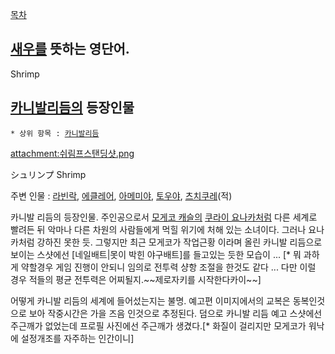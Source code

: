 [[목차]]

== [[새우]]를 뜻하는 영단어. ==
Shrimp

== [[카니발리듬]]의 등장인물 ==
 * 상위 항목 : [[카니발리듬]]

attachment:쉬림프스탠딩샷.png

シュリンプ
Shrimp

주변 인물 : [[라빈락]], [[에클레어]], [[아메미야]], [[토우야]], [[츠치쿠레]](적)

카니발 리듬의 등장인물. 주인공으로서 [[모게코 캐슬]]의 [[쿠라이 요나카]]처럼 다른 세계로 빨려든 뒤 악마나 다른 차원의 사람들에게 먹힐 위기에 처해 있는 소녀이다. 그러나 요나카처럼 강하진 못한 듯. 그렇지만 최근 모게코가 작업근황 이라며 올린 카니발 리듬으로 보이는 스샷에선 [네일배트|못이 박힌 야구배트]를 들고있는 듯한 모습이 ... [* 뭐 과하게 약할경우 게임 진행이 안되니 임의로 전투력 샹항 조절을 한것도 같다 ... 다만 이럴 경우 적들의 평균 전투력은 어찌될지.~~제로자키를 시작한다카이~~]

어떻게 카니발 리듬의 세계에 들어섰는지는 불명.
예고편 이미지에서의 교복은 동복인것으로 보아 작중시간은 가을 즈음 인것으로 추정된다. 덤으로 카니발 리듬 예고 스샷에선 주근깨가 없었는데 프로필 사진에선 주근깨가 생겼다.[* 화질이 걸리지만 모게코가 워낙에 설정개조를 자주하는 인간이니]
